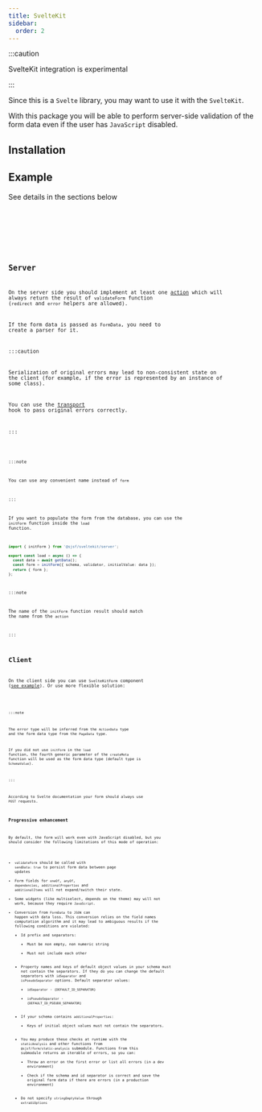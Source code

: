 ```yaml
---
title: SvelteKit
sidebar:
  order: 2
---
```





:::caution

SvelteKit integration is experimental

:::

Since this is a `Svelte` library, you may want to use it with the `SvelteKit`.

With this package you will be able to perform server-side validation of the form data
even if the user has `JavaScript` disabled.

## Installation

<Npm pkg="@sjsf/sveltekit" />

## Example

See details in the sections below

<Tabs>
  <TabItem label='+page.svelte' >
    <Code code={clientCode} lang='svelte' />
  </TabItem>
  <TabItem label='+page.server.ts'>
    <Code code={serverCode} lang='typescript' />
  </TabItem>
</Tabs>

## Server

On the server side you should implement at least one [action](https://svelte.dev/docs/kit/form-actions)
which will always return the result of `validateForm` function (`redirect` and `error` helpers are allowed).

If the form data is passed as `FormData`, you need to create a parser for it.

:::caution

Serialization of original errors may lead to non-consistent state on the client
(for example, if the error is represented by an instance of some class).

You can use the [transport](https://svelte.dev/docs/kit/@sveltejs-kit#Transport)
hook to pass original errors correctly.

:::

<Code code={serverCode} lang="typescript" />

:::note

You can use any convenient name instead of `form`

:::

If you want to populate the form from the database,
you can use the `initForm` function inside the `load` function.

```typescript
import { initForm } from '@sjsf/sveltekit/server';

export const load = async () => {
  const data = await getData();
  const form = initForm({ schema, validator, initialValue: data });
  return { form };
};
```

:::note

The name of the `initForm` function result should match the name from the `action`

:::

## Client

On the client side you can use `SvelteKitForm` component ([see example](#example)).
Or use more flexible solution:

<Code code={clientFlexCode} lang='svelte' />

:::note

The error type will be inferred from the `ActionData` type and the form data type from the `PageData` type.

If you did not use `initForm` in the `load` function,
the fourth generic parameter of the `createMeta` function will be used as the form data type
(default type is `SchemaValue`).

:::

According to Svelte documentation your form should always use `POST` requests.

### Progressive enhancement

By default, the form will work even with JavaScript disabled, but you should consider the following limitations of this mode of operation:

- `validateForm` should be called with `sendData: true` to persist form data between page updates
- Form fields for `oneOf`, `anyOf`, `dependencies`, `additionalProperties` and `additionalItems`
will not expand/switch their state.
- Some widgets (like multiselect, depends on the theme) may will not work, because they require `JavaScript`.
- Conversion from `FormData` to `JSON` can happen with data loss.
This conversion relies on the field names computation algorithm and
it may lead to ambiguous results if the following conditions are violated:
  - Id prefix and separators:
    - Must be non empty, non numeric string
    - Must not include each other
  - Property names and keys of default object values in your schema must not contain the separators.
    If they do you can change the default separators with `idSeparator` and `isPseudoSeparator` options.
    Default separator values:
      - `idSeparator` - <code>{DEFAULT_ID_SEPARATOR}</code>
      - `isPseudoSeparator` - <code>{DEFAULT_ID_PSEUDO_SEPARATOR}</code>
  - If your schema contains `additionalProperties`:
    - Keys of initial object values must not contain the separators.
  - You may produce these checks at runtime with the `staticAnalysis` and other functions from `@sjsf/form/static-analysis` submodule.
    Functions from this submodule returns an iterable of errors, so you can:
    - Throw an error on the first error or list all errors (in a dev environment)
    - Check if the schema and id separator is correct and save the original form data if there are errors (in a production environment)
  - Do not specify `stringEmptyValue` through `extraUiOptions`

